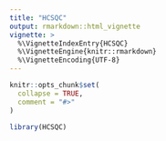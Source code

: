 ```yaml
---
title: "HCSQC"
output: rmarkdown::html_vignette
vignette: >
  %\VignetteIndexEntry{HCSQC}
  %\VignetteEngine{knitr::rmarkdown}
  %\VignetteEncoding{UTF-8}
---
```


```r
knitr::opts_chunk$set(
  collapse = TRUE,
  comment = "#>"
)
```

```r
library(HCSQC)
```

